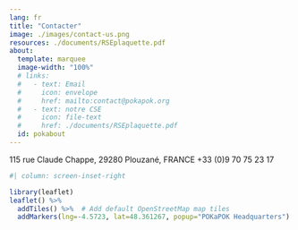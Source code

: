 ```yaml
---
lang: fr
title: "Contacter"
image: ./images/contact-us.png
resources: ./documents/RSEplaquette.pdf
about:
  template: marquee
  image-width: "100%"
  # links: 
  #   - text: Email
  #     icon: envelope
  #     href: mailto:contact@pokapok.org
  #   - text: notre CSE
  #     icon: file-text
  #     href: ./documents/RSEplaquette.pdf
  id: pokabout
---
```


::: {#pokabout}
:::

::: {.column-body-outset-right}
115 rue Claude Chappe, 29280 Plouzané, FRANCE
+33 (0)9 70 75 23 17
:::


```r
#| column: screen-inset-right

library(leaflet)
leaflet() %>%
  addTiles() %>%  # Add default OpenStreetMap map tiles
  addMarkers(lng=-4.5723, lat=48.361267, popup="POKaPOK Headquarters")
```

